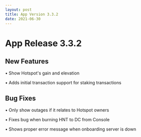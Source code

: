 ```yaml
---
layout: post
title: App Version 3.3.2
date: 2021-06-30
---
```


# App Release 3.3.2

## New Features

• Show Hotspot's gain and elevation

• Adds initial transaction support for staking transactions

## Bug Fixes

• Only show outages if it relates to Hotspot owners

• Fixes bug when burning HNT to DC from Console

• Shows proper error message when onboarding server is down
